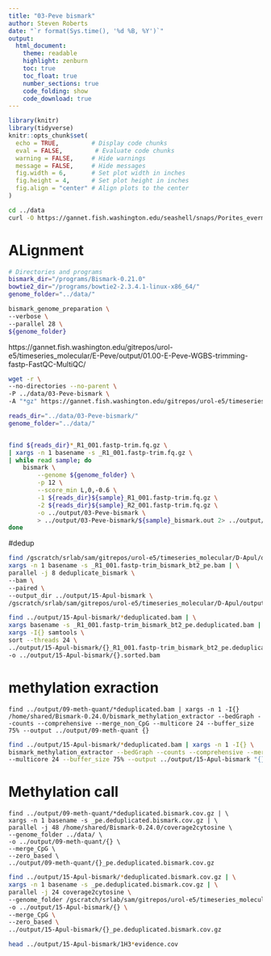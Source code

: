 ```yaml
---
title: "03-Peve bismark"
author: Steven Roberts
date: "`r format(Sys.time(), '%d %B, %Y')`"  
output: 
  html_document:
    theme: readable
    highlight: zenburn
    toc: true
    toc_float: true
    number_sections: true
    code_folding: show
    code_download: true
---
```


```r
library(knitr)
library(tidyverse)
knitr::opts_chunk$set(
  echo = TRUE,         # Display code chunks
  eval = FALSE,         # Evaluate code chunks
  warning = FALSE,     # Hide warnings
  message = FALSE,     # Hide messages
  fig.width = 6,       # Set plot width in inches
  fig.height = 4,      # Set plot height in inches
  fig.align = "center" # Align plots to the center
)
```



```bash
cd ../data
curl -O https://gannet.fish.washington.edu/seashell/snaps/Porites_evermanni_v1.fa
```




# ALignment

```bash
# Directories and programs
bismark_dir="/programs/Bismark-0.21.0"
bowtie2_dir="/programs/bowtie2-2.3.4.1-linux-x86_64/"
genome_folder="../data/"

bismark_genome_preparation \
--verbose \
--parallel 28 \
${genome_folder}
```


https://gannet.fish.washington.edu/gitrepos/urol-e5/timeseries_molecular/E-Peve/output/01.00-E-Peve-WGBS-trimming-fastp-FastQC-MultiQC/

```bash
wget -r \
--no-directories --no-parent \
-P ../data/03-Peve-bismark \
-A "*gz" https://gannet.fish.washington.edu/gitrepos/urol-e5/timeseries_molecular/E-Peve/output/01.00-E-Peve-WGBS-trimming-fastp-FastQC-MultiQC/
```


```bash
reads_dir="../data/03-Peve-bismark/"
genome_folder="../data/"


find ${reads_dir}*_R1_001.fastp-trim.fq.gz \
| xargs -n 1 basename -s _R1_001.fastp-trim.fq.gz \
| while read sample; do
    bismark \
        --genome ${genome_folder} \
        -p 12 \
        --score_min L,0,-0.6 \
        -1 ${reads_dir}${sample}_R1_001.fastp-trim.fq.gz \
        -2 ${reads_dir}${sample}_R2_001.fastp-trim.fq.gz \
        -o ../output/03-Peve-bismark \
        > ../output/03-Peve-bismark/${sample}_bismark.out 2> ../output/03-Peve-bismark/${sample}_bismark.err
done
```









#dedup

```bash
find /gscratch/srlab/sam/gitrepos/urol-e5/timeseries_molecular/D-Apul/output/02.20-D-Apul-WGBS-alignment-SLURM_array-bismark/*.bam | \
xargs -n 1 basename -s _R1_001.fastp-trim_bismark_bt2_pe.bam | \
parallel -j 8 deduplicate_bismark \
--bam \
--paired \
--output_dir ../output/15-Apul-bismark \
/gscratch/srlab/sam/gitrepos/urol-e5/timeseries_molecular/D-Apul/output/02.20-D-Apul-WGBS-alignment-SLURM_array-bismark//{}_R1_001.fastp-trim_bismark_bt2_pe.bam
```








```bash
find ../output/15-Apul-bismark/*deduplicated.bam | \
xargs basename -s _R1_001.fastp-trim_bismark_bt2_pe.deduplicated.bam | \
xargs -I{} samtools \
sort --threads 24 \
../output/15-Apul-bismark/{}_R1_001.fastp-trim_bismark_bt2_pe.deduplicated.bam \
-o ../output/15-Apul-bismark/{}.sorted.bam
```

# methylation exraction

```
find ../output/09-meth-quant/*deduplicated.bam | xargs -n 1 -I{} /home/shared/Bismark-0.24.0/bismark_methylation_extractor --bedGraph --counts --comprehensive --merge_non_CpG --multicore 24 --buffer_size 75% --output ../output/09-meth-quant {} 
```

```bash
find ../output/15-Apul-bismark/*deduplicated.bam | xargs -n 1 -I{} \
bismark_methylation_extractor --bedGraph --counts --comprehensive --merge_non_CpG \
--multicore 24 --buffer_size 75% --output ../output/15-Apul-bismark "{}"
```

# Methylation call

```
find ../output/09-meth-quant/*deduplicated.bismark.cov.gz | \
xargs -n 1 basename -s _pe.deduplicated.bismark.cov.gz | \
parallel -j 48 /home/shared/Bismark-0.24.0/coverage2cytosine \
--genome_folder ../data/ \
-o ../output/09-meth-quant/{} \
--merge_CpG \
--zero_based \
../output/09-meth-quant/{}_pe.deduplicated.bismark.cov.gz
```

```bash
find ../output/15-Apul-bismark/*deduplicated.bismark.cov.gz | \
xargs -n 1 basename -s _pe.deduplicated.bismark.cov.gz | \
parallel -j 24 coverage2cytosine \
--genome_folder /gscratch/srlab/sam/gitrepos/urol-e5/timeseries_molecular/D-Apul/data/ \
-o ../output/15-Apul-bismark/{} \
--merge_CpG \
--zero_based \
../output/15-Apul-bismark/{}_pe.deduplicated.bismark.cov.gz
```

```bash
head ../output/15-Apul-bismark/1H3*evidence.cov
```

